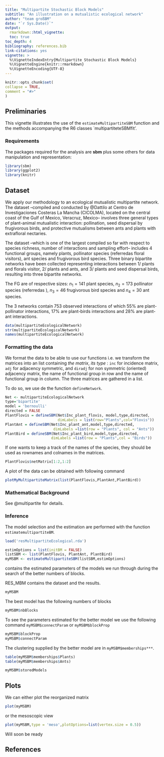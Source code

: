 ```yaml
---
title: "Multipartite Stochastic Block Models"
subtitle: "An illustration on a mutualistic ecological network"
author: "team großBM"
date: "`r Sys.Date()`"
output:
  rmarkdown::html_vignette:
  toc: true
toc_depth: 4
bibliography: references.bib
link-citations: yes
vignette: >
  %\VignetteIndexEntry{Multipartite Stochastic Block Models}
  %\VignetteEngine{knitr::rmarkdown} 
  %\VignetteEncoding{UTF-8}
---
```


  ```r
knitr::opts_chunk$set(
  collapse = TRUE,
  comment = "#>"
)
```

## Preliminaries

This vignette illustrates the use of the `estimateMultipartiteSBM` function and the methods accompanying the R6 classes `multipartiteteSBMfit'.

### Requirements

The packages required for the analysis are **sbm** plus some others for data manipulation and representation:

```r
library(sbm)
library(ggplot2)
library(knitr)
```


## Dataset

We apply our methodology to an ecological mutualistic multipartite network.  
The dataset --compiled and conducted by   @Dattilo  at Centro de Investigaciones Costeras La Mancha (CICOLMA), located on the central coast of the Gulf of Mexico, Veracruz, Mexico--
 involves three general types of plant-animal mutualistic interaction:
 pollination,  seed dispersal by frugivorous birds, and   protective mutualisms between ants and plants with extrafloral nectaries.


The dataset --which is one of the largest compiled so far with respect
to species richness, number of interactions and sampling effort--  includes  4 functional groups, namely  plants, pollinator species (referredas floral visitors), ant species and frugivorous bird species. Three binary bipartite networks have been collected representing interactions between 1/ plants and florals visitor,  2/ plants and ants, and 3/ plants and seed dispersal birds, resulting into three bipartite networks.   

The FG are of respective sizes: $n_1 =  141$  plant species,  $n_2 = 173$  pollinator species (referredas ), $n_3 = 46$ frugivorous bird species and $n_4 = 30$  ant species. 
        
The 3 networks contain   $753$  observed interactions of which $55\%$ are   plant-pollinator interactions, $17\%$ are   plant-birds interactions  and $28\%$ are plant-ant interactions.

```r
data(multipartiteEcologicalNetwork)
str(multipartiteEcologicalNetwork)
names(multipartiteEcologicalNetwork)
```


### Formatting the data
We format the data to be able to use our functions i.e. we transform the matrices into an list containing *the matrix*, *its type* : `inc`   for incidence matrix,  `adj`    for adjacency symmetric, and `diradj` for  non symmetric (oriented) adjacency  matrix, the name of functional group in row and the name of functional group in column.   The three matrices are gathered in a list. 

To do so, we use de the function `defineNetwork`. 
```r
Net <- multipartiteEcologicalNetwork
type='bipartite'
model = 'bernoulli'
directed = FALSE
PlantFlovis = defineSBM(Net$Inc_plant_flovis, model,type,directed,
                        dimLabels = list(row="Plants",col="Flovis"))
PlantAnt = defineSBM(Net$Inc_plant_ant,model,type,directed,
                      dimLabels =list(row = "Plants", col = "Ants"))
PlantBird = defineSBM(Net$Inc_plant_bird,model,type,directed,
                     dimLabels =list(row = "Plants",col = "Birds"))
``` 

If one wants to keep a track of the names of the species, they should be used as rownames and colnames in the matrices.



```r
PlantFlovis$netMatrix[1:2,1:2]
```

A plot of the data can be obtained with following command

```r
plotMyMultipartiteMatrix(list(PlantFlovis,PlantAnt,PlantBird))
```



### Mathematical Background

See @multipartite for details.

### Inference 

The model selection and the estimation are performed with the function `estimatemultipartiteBM`.

```r
load('resMultipartiteEcological.rda')
``` 

```r
estimOptions = list(initBM = FALSE)
listSBM <- list(PlantFlovis, PlantAnt, PlantBird)
myMSBM <- estimateMultipartiteSBM(listSBM,estimOptions)
``` 


\code{myMSBM} contains the estimated parameters of the models we run through during the search of the better numbers of blocks. 

RES_MBM contains the dataset and the results.  
```r
myMSBM
``` 


The best model has the following numbers of blocks
```r
myMSBM$nbBlocks
```


To see the parameters estimated for the better model we use the following command `myMSBM$connectParam` or `myMSBM$blockProp`
```r
myMSBM$blockProp
myMSBM$connectParam
```







The clustering  supplied by the better model  are in `myMSBM$memberships***`.

```r
table(myMSBM$memberships$Plants)
table(myMSBM$memberships$Ants)      
``` 

```r
myMSBM$storedModels
``` 

## Plots 
We can either plot the reorganized matrix
```r
plot(myMSBM) 
``` 

or the mesoscopic view
```r
plot(myMSBM,type = 'meso',plotOptions=list(vertex.size = 0.5))
```

Will soon be ready

## References

